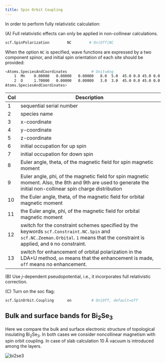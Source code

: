 ```yaml
---
title: Spin Orbit Coupling
---
```


In order to perform fully relativistic calculation:

(A) Full relativistic effects can only be applied in non-collinear calculations.

```bash
scf.SpinPolarization        NC        # On|Off|NC
```

When the option `NC` is specified, wave functions are expressed by a two
component spinor, and initial spin orientation of each site should be provided:

```bash
<Atoms.SpeciesAndCoordinates           # Unit=Ang
    1  Mn    0.00000   0.00000   0.00000   8.0  5.0  45.0 0.0 45.0 0.0  1 on
    2  O     1.70000   0.00000   0.00000   3.0  3.0  45.0 0.0 45.0 0.0  1 on
Atoms.SpeciesAndCoordinates>
```

Col | Description
--- | -----------
1   | sequential serial number
2   | species name
3   | x-coordinate
4   | y-coordinate
5   | z-coordinate
6   | initial occupation for up spin
7   | initial occupation for down spin
8   | Euler angle, theta, of the magnetic field for spin magnetic moment
9   | Euler angle, phi, of the magnetic field for spin magnetic moment. Also,  the 8th and 9th are used to generate the initial non-collinear spin charge distribution
10  | the Euler angle, theta, of the magnetic field for orbital magnetic moment
11  | the Euler angle, phi, of the magnetic field for orbital magnetic moment
12  | switch for the constraint schemes specified by the keywords `scf.Constraint.NC.Spin` and `scf.NC.Zeeman.Orbital`. `1` means that the constraint is applied, and `0` no constraint.
13  | switch for enhancement of orbital polarization in the LDA+U method, `on` means that the enhancement is made, `off` means no enhancement.

(B) Use $j$-dependent pseudopotential, i.e., it incorporates full relativistic
correction.

(C) Turn on the soc flag:

```bash
scf.SpinOrbit.Coupling      on         # On|Off, default=off
```

## Bulk and surface bands for Bi<sub>2</sub>Se<sub>3</sub>

Here we compare the bulk and surface electronic structure of topological
insulating Bi<sub>2</sub>Se<sub>3</sub>. In both cases we consider noncollinear
magnetism with spin orbit coupling. In case of slab calculation 10 Å vacuum is
introduced among the layers.

<picture>
  <source type="image/webp" srcSet={require("/img/bi2se3.webp").default} />
  <img src={require("/img/bi2se3.png").default} alt="bi2se3" />
</picture>
